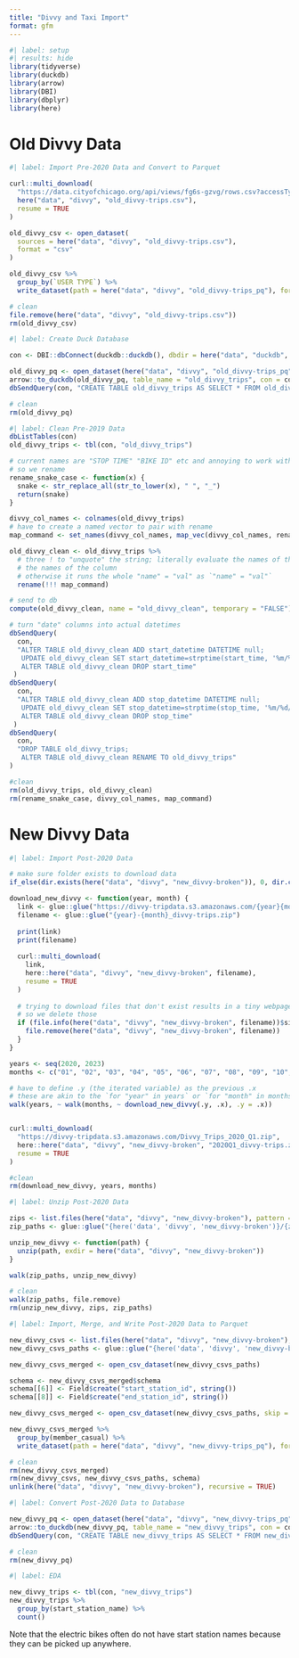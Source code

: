 ```yaml
---
title: "Divvy and Taxi Import"
format: gfm
---
```


```r
#| label: setup
#| results: hide
library(tidyverse)
library(duckdb)
library(arrow)
library(DBI)
library(dbplyr)
library(here)
```

# Old Divvy Data

```r
#| label: Import Pre-2020 Data and Convert to Parquet

curl::multi_download(
  "https://data.cityofchicago.org/api/views/fg6s-gzvg/rows.csv?accessType=DOWNLOAD",
  here("data", "divvy", "old_divvy-trips.csv"),
  resume = TRUE
)

old_divvy_csv <- open_dataset(
  sources = here("data", "divvy", "old_divvy-trips.csv"),
  format = "csv"
)

old_divvy_csv %>%
  group_by(`USER TYPE`) %>% 
  write_dataset(path = here("data", "divvy", "old_divvy-trips_pq"), format = "parquet")

# clean
file.remove(here("data", "divvy", "old_divvy-trips.csv"))
rm(old_divvy_csv)
```

```r
#| label: Create Duck Database

con <- DBI::dbConnect(duckdb::duckdb(), dbdir = here("data", "duckdb", "divvy.db"))

old_divvy_pq <- open_dataset(here("data", "divvy", "old_divvy-trips_pq"))
arrow::to_duckdb(old_divvy_pq, table_name = "old_divvy_trips", con = con)
dbSendQuery(con, "CREATE TABLE old_divvy_trips AS SELECT * FROM old_divvy_trips") # this took forever idk why

# clean
rm(old_divvy_pq)
```

```r
#| label: Clean Pre-2019 Data 
dbListTables(con)
old_divvy_trips <- tbl(con, "old_divvy_trips")

# current names are "STOP TIME" "BIKE ID" etc and annoying to work with
# so we rename
rename_snake_case <- function(x) {
  snake <- str_replace_all(str_to_lower(x), " ", "_")
  return(snake)
}

divvy_col_names <- colnames(old_divvy_trips)
# have to create a named vector to pair with rename
map_command <- set_names(divvy_col_names, map_vec(divvy_col_names, rename_snake_case))

old_divvy_clean <- old_divvy_trips %>% 
  # three ! to "unquote" the string; literally evaluate the names of the vector as
  # the names of the column
  # otherwise it runs the whole "name" = "val" as `"name" = "val"`
  rename(!!! map_command)

# send to db
compute(old_divvy_clean, name = "old_divvy_clean", temporary = "FALSE")

# turn "date" columns into actual datetimes
dbSendQuery(
  con,
  "ALTER TABLE old_divvy_clean ADD start_datetime DATETIME null;
   UPDATE old_divvy_clean SET start_datetime=strptime(start_time, '%m/%d/%Y %I:%M:%S %p');
   ALTER TABLE old_divvy_clean DROP start_time"
 )
dbSendQuery(
  con, 
  "ALTER TABLE old_divvy_clean ADD stop_datetime DATETIME null;
   UPDATE old_divvy_clean SET stop_datetime=strptime(stop_time, '%m/%d/%Y %I:%M:%S %p');
   ALTER TABLE old_divvy_clean DROP stop_time"
 )
dbSendQuery(
  con,
  "DROP TABLE old_divvy_trips;
   ALTER TABLE old_divvy_clean RENAME TO old_divvy_trips"
)

#clean
rm(old_divvy_trips, old_divvy_clean)
rm(rename_snake_case, divvy_col_names, map_command)
```

# New Divvy Data

```r
#| label: Import Post-2020 Data

# make sure folder exists to download data
if_else(dir.exists(here("data", "divvy", "new_divvy-broken")), 0, dir.create(here("data", "divvy", "new_divvy-broken")))

download_new_divvy <- function(year, month) {
  link <- glue::glue("https://divvy-tripdata.s3.amazonaws.com/{year}{month}-divvy-tripdata.zip")
  filename <- glue::glue("{year}-{month}_divvy-trips.zip")
  
  print(link)
  print(filename)
  
  curl::multi_download(
    link,
    here::here("data", "divvy", "new_divvy-broken", filename),
    resume = TRUE
  )
  
  # trying to download files that don't exist results in a tiny webpage file
  # so we delete those
  if (file.info(here("data", "divvy", "new_divvy-broken", filename))$size < 1000) { 
    file.remove(here("data", "divvy", "new_divvy-broken", filename)) 
  }
}

years <- seq(2020, 2023)
months <- c("01", "02", "03", "04", "05", "06", "07", "08", "09", "10", "11", "12")

# have to define .y (the iterated variable) as the previous .x
# these are akin to the `for "year" in years` or `for "month" in months"
walk(years, ~ walk(months, ~ download_new_divvy(.y, .x), .y = .x))


curl::multi_download(
  "https://divvy-tripdata.s3.amazonaws.com/Divvy_Trips_2020_Q1.zip",
  here::here("data", "divvy", "new_divvy-broken", "2020Q1_divvy-trips.zip"),
  resume = TRUE
)

#clean
rm(download_new_divvy, years, months)
```


```r
#| label: Unzip Post-2020 Data

zips <- list.files(here("data", "divvy", "new_divvy-broken"), pattern = "*.zip")
zip_paths <- glue::glue("{here('data', 'divvy', 'new_divvy-broken')}/{zips}")

unzip_new_divvy <- function(path) {
  unzip(path, exdir = here("data", "divvy", "new_divvy-broken"))
}

walk(zip_paths, unzip_new_divvy)

# clean
walk(zip_paths, file.remove)
rm(unzip_new_divvy, zips, zip_paths)
```

```r
#| label: Import, Merge, and Write Post-2020 Data to Parquet

new_divvy_csvs <- list.files(here("data", "divvy", "new_divvy-broken"), pattern = "*.csv")
new_divvy_csvs_paths <- glue::glue("{here('data', 'divvy', 'new_divvy-broken')}/{new_divvy_csvs}")

new_divvy_csvs_merged <- open_csv_dataset(new_divvy_csvs_paths)

schema <- new_divvy_csvs_merged$schema
schema[[6]] <- Field$create("start_station_id", string())
schema[[8]] <- Field$create("end_station_id", string())

new_divvy_csvs_merged <- open_csv_dataset(new_divvy_csvs_paths, skip = 1, schema = schema)

new_divvy_csvs_merged %>% 
  group_by(member_casual) %>% 
  write_dataset(path = here("data", "divvy", "new_divvy-trips_pq"), format = "parquet")

# clean
rm(new_divvy_csvs_merged)
rm(new_divvy_csvs, new_divvy_csvs_paths, schema)
unlink(here("data", "divvy", "new_divvy-broken"), recursive = TRUE)
```

```r
#| label: Convert Post-2020 Data to Database

new_divvy_pq <- open_dataset(here("data", "divvy", "new_divvy-trips_pq"))
arrow::to_duckdb(new_divvy_pq, table_name = "new_divvy_trips", con = con)
dbSendQuery(con, "CREATE TABLE new_divvy_trips AS SELECT * FROM new_divvy_trips")

# clean
rm(new_divvy_pq)
```

```r
#| label: EDA

new_divvy_trips <- tbl(con, "new_divvy_trips")
new_divvy_trips %>% 
  group_by(start_station_name) %>% 
  count()
```

Note that the electric bikes often do not have start station names because they can be picked up anywhere.
